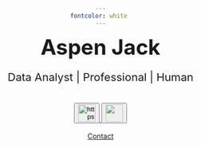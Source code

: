 ```yaml
---
fontcolor: white 
---
```

<style>
    body {
    background-image: url("/molecules.jpeg");
    background-size: cover;
    background-repeat: no-repeat;
    font-family: 'Montserrat' sans-serif;
    /*background-position: center center;*/
    /*background-attachment: fixed;*/
    text-align: center;
    margin-top: 50px
  }
</style>
<p style="display:inline; font-size: 42px; font-weight: bold">Aspen Jack</p>
<br>
<p style="font-size: 22px">Data Analyst | Professional | Human</p> <br>
<a href = "https://github.com/aspenjack" > <button> <i style="display: inline; color: white; target=_blank"></i>
![https://github.com/aspenjack](github_index){width="35"} </button> </a>
<a href = "https://www.linkedin.com/in/aspenjack" > <button> <i style="display: inline; color: white"></i>
![](linkedin_icon_final.png){.linkedin width="35"} </button> </a> <br>
<br>
[Contact](contact.qmd){.btn-lg .btn-outline-light .btn role="button"}